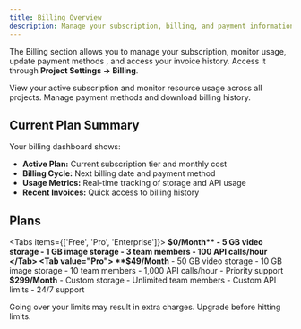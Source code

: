 ```yaml
---
title: Billing Overview
description: Manage your subscription, billing, and payment information for your Project on RIXL.
---
```





The Billing section allows you to manage your subscription, monitor usage, update payment methods
, and access your invoice history. Access it through **Project Settings → Billing**.

<Columns cols={2}>
  <Card
    title="Current Plan & Usage"
    href="/en/platform/billing/subscription-plans"
  >
    View your active subscription and monitor resource usage across all projects.
  </Card>
  <Card
    title="Payment & Invoices"
    href="/en/platform/billing/payment_invoice"
  >
    Manage payment methods and download billing history.
  </Card>
</Columns>

## Current Plan Summary

Your billing dashboard shows:
- **Active Plan:** Current subscription tier and monthly cost
- **Billing Cycle:** Next billing date and payment method
- **Usage Metrics:** Real-time tracking of storage and API usage
- **Recent Invoices:** Quick access to billing history

## Plans

<Tabs items={['Free', 'Pro', 'Enterprise']}>
  <Tab value="Free">
    **$0/Month**
    - 5 GB video storage
    - 1 GB image storage
    - 3 team members
    - 100 API calls/hour
  </Tab>
  <Tab value="Pro">
    **$49/Month**
    - 50 GB video storage
    - 10 GB image storage
    - 10 team members
    - 1,000 API calls/hour
    - Priority support
  </Tab>
  <Tab value="Enterprise">
    **$299/Month**
    - Custom storage
    - Unlimited team members
    - Custom API limits
    - 24/7 support
  </Tab>
</Tabs>

<Callout type="warning">
  Going over your limits may result in extra charges. Upgrade before hitting limits.
</Callout>